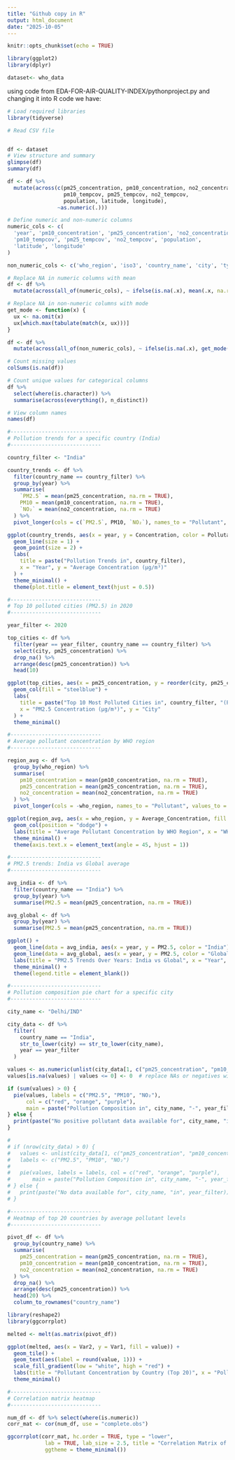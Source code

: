 ```yaml
---
title: "Github copy in R"
output: html_document
date: "2025-10-05"
---
```


```r
knitr::opts_chunk$set(echo = TRUE)
```


```r
library(ggplot2)
library(dplyr)
```



```r
dataset<- who_data
```


using code from EDA-FOR-AIR-QUALITY-INDEX/pythonproject.py and changing it into R code we have:


```r
# Load required libraries
library(tidyverse)

# Read CSV file


df <- dataset
# View structure and summary
glimpse(df)
summary(df)

df <- df %>%
  mutate(across(c(pm25_concentration, pm10_concentration, no2_concentration,
                  pm10_tempcov, pm25_tempcov, no2_tempcov,
                  population, latitude, longitude), 
                ~as.numeric(.)))

# Define numeric and non-numeric columns
numeric_cols <- c(
  'year', 'pm10_concentration', 'pm25_concentration', 'no2_concentration',
  'pm10_tempcov', 'pm25_tempcov', 'no2_tempcov', 'population',
  'latitude', 'longitude'
)

non_numeric_cols <- c('who_region', 'iso3', 'country_name', 'city', 'type_of_stations')

# Replace NA in numeric columns with mean
df <- df %>%
  mutate(across(all_of(numeric_cols), ~ ifelse(is.na(.x), mean(.x, na.rm = TRUE), .x)))

# Replace NA in non-numeric columns with mode
get_mode <- function(x) {
  ux <- na.omit(x)
  ux[which.max(tabulate(match(x, ux)))]
}

df <- df %>%
  mutate(across(all_of(non_numeric_cols), ~ ifelse(is.na(.x), get_mode(.x), .x)))

# Count missing values
colSums(is.na(df))

# Count unique values for categorical columns
df %>%
  select(where(is.character)) %>%
  summarise(across(everything(), n_distinct))

# View column names
names(df)

#-----------------------------
# Pollution trends for a specific country (India)
#-----------------------------

country_filter <- "India"

country_trends <- df %>%
  filter(country_name == country_filter) %>%
  group_by(year) %>%
  summarise(
    `PM2.5` = mean(pm25_concentration, na.rm = TRUE),
    PM10 = mean(pm10_concentration, na.rm = TRUE),
    `NO₂` = mean(no2_concentration, na.rm = TRUE)
  ) %>%
  pivot_longer(cols = c(`PM2.5`, PM10, `NO₂`), names_to = "Pollutant", values_to = "Concentration")

ggplot(country_trends, aes(x = year, y = Concentration, color = Pollutant)) +
  geom_line(size = 1) +
  geom_point(size = 2) +
  labs(
    title = paste("Pollution Trends in", country_filter),
    x = "Year", y = "Average Concentration (µg/m³)"
  ) +
  theme_minimal() +
  theme(plot.title = element_text(hjust = 0.5))

#-----------------------------
# Top 10 polluted cities (PM2.5) in 2020
#-----------------------------

year_filter <- 2020

top_cities <- df %>%
  filter(year == year_filter, country_name == country_filter) %>%
  select(city, pm25_concentration) %>%
  drop_na() %>%
  arrange(desc(pm25_concentration)) %>%
  head(10)

ggplot(top_cities, aes(x = pm25_concentration, y = reorder(city, pm25_concentration))) +
  geom_col(fill = "steelblue") +
  labs(
    title = paste("Top 10 Most Polluted Cities in", country_filter, "(PM2.5) -", year_filter),
    x = "PM2.5 Concentration (µg/m³)", y = "City"
  ) +
  theme_minimal()

#-----------------------------
# Average pollutant concentration by WHO region
#-----------------------------

region_avg <- df %>%
  group_by(who_region) %>%
  summarise(
    pm10_concentration = mean(pm10_concentration, na.rm = TRUE),
    pm25_concentration = mean(pm25_concentration, na.rm = TRUE),
    no2_concentration = mean(no2_concentration, na.rm = TRUE)
  ) %>%
  pivot_longer(cols = -who_region, names_to = "Pollutant", values_to = "Average_Concentration")

ggplot(region_avg, aes(x = who_region, y = Average_Concentration, fill = Pollutant)) +
  geom_col(position = "dodge") +
  labs(title = "Average Pollutant Concentration by WHO Region", x = "WHO Region", y = "Average Concentration") +
  theme_minimal() +
  theme(axis.text.x = element_text(angle = 45, hjust = 1))

#-----------------------------
# PM2.5 trends: India vs Global average
#-----------------------------

avg_india <- df %>%
  filter(country_name == "India") %>%
  group_by(year) %>%
  summarise(PM2.5 = mean(pm25_concentration, na.rm = TRUE))

avg_global <- df %>%
  group_by(year) %>%
  summarise(PM2.5 = mean(pm25_concentration, na.rm = TRUE))

ggplot() +
  geom_line(data = avg_india, aes(x = year, y = PM2.5, color = "India"), size = 1.2) +
  geom_line(data = avg_global, aes(x = year, y = PM2.5, color = "Global Average"), size = 1.2) +
  labs(title = "PM2.5 Trends Over Years: India vs Global", x = "Year", y = "PM2.5 (µg/m³)") +
  theme_minimal() +
  theme(legend.title = element_blank())

#-----------------------------
# Pollution composition pie chart for a specific city
#-----------------------------

city_name <- "Delhi/IND"

city_data <- df %>%
  filter(
    country_name == "India",
    str_to_lower(city) == str_to_lower(city_name),
    year == year_filter
  )

values <- as.numeric(unlist(city_data[1, c("pm25_concentration", "pm10_concentration", "no2_concentration")]))
values[is.na(values) | values <= 0] <- 0  # replace NAs or negatives with 0

if (sum(values) > 0) {
  pie(values, labels = c("PM2.5", "PM10", "NO₂"),
      col = c("red", "orange", "purple"),
      main = paste("Pollution Composition in", city_name, "-", year_filter))
} else {
  print(paste("No positive pollutant data available for", city_name, "in", year_filter))
}

# 
# if (nrow(city_data) > 0) {
#   values <- unlist(city_data[1, c("pm25_concentration", "pm10_concentration", "no2_concentration")])
#   labels <- c("PM2.5", "PM10", "NO₂")
#   
#   pie(values, labels = labels, col = c("red", "orange", "purple"),
#       main = paste("Pollution Composition in", city_name, "-", year_filter))
# } else {
#   print(paste("No data available for", city_name, "in", year_filter))
# }

#-----------------------------
# Heatmap of top 20 countries by average pollutant levels
#-----------------------------

pivot_df <- df %>%
  group_by(country_name) %>%
  summarise(
    pm25_concentration = mean(pm25_concentration, na.rm = TRUE),
    pm10_concentration = mean(pm10_concentration, na.rm = TRUE),
    no2_concentration = mean(no2_concentration, na.rm = TRUE)
  ) %>%
  drop_na() %>%
  arrange(desc(pm25_concentration)) %>%
  head(20) %>%
  column_to_rownames("country_name")

library(reshape2)
library(ggcorrplot)

melted <- melt(as.matrix(pivot_df))

ggplot(melted, aes(x = Var2, y = Var1, fill = value)) +
  geom_tile() +
  geom_text(aes(label = round(value, 1))) +
  scale_fill_gradient(low = "white", high = "red") +
  labs(title = "Pollutant Concentration by Country (Top 20)", x = "Pollutant", y = "Country") +
  theme_minimal()

#-----------------------------
# Correlation matrix heatmap
#-----------------------------

num_df <- df %>% select(where(is.numeric))
corr_mat <- cor(num_df, use = "complete.obs")

ggcorrplot(corr_mat, hc.order = TRUE, type = "lower",
            lab = TRUE, lab_size = 2.5, title = "Correlation Matrix of Numeric Features",
            ggtheme = theme_minimal())





```